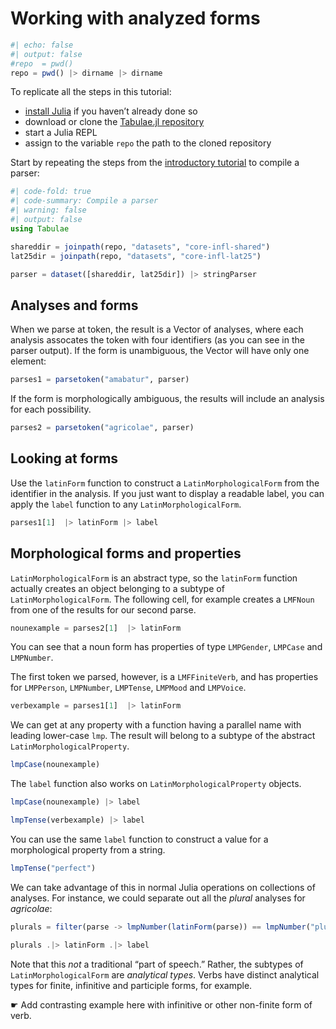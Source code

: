 
# Working with analyzed forms

```julia
#| echo: false
#| output: false
#repo  = pwd()
repo = pwd() |> dirname |> dirname

```


::: {.callout-tip collapse="true" title="Follow along"}

To replicate all the steps in this tutorial:

- [install Julia](https://julialang.org/downloads/) if you haven't already done so
- download or clone the [Tabulae.jl repository](https://github.com/neelsmith/Tabulae.jl)
- start a Julia REPL
- assign to the variable `repo` the path to the cloned repository
:::

Start by repeating the steps from the [introductory tutorial](./parser.qmd) to compile a parser:

```julia
#| code-fold: true
#| code-summary: Compile a parser
#| warning: false
#| output: false
using Tabulae

shareddir = joinpath(repo, "datasets", "core-infl-shared") 
lat25dir = joinpath(repo, "datasets", "core-infl-lat25") 

parser = dataset([shareddir, lat25dir]) |> stringParser
```


## Analyses and forms

When we parse at token, the result is a Vector of analyses, where each analysis assocates the token with four identifiers (as you can see in the parser output). If the form is unambiguous, the Vector will have only one element:

```julia
parses1 = parsetoken("amabatur", parser)
```

If the form is morphologically ambiguous, the results will include an analysis for each possibility.


```julia
parses2 = parsetoken("agricolae", parser)
```





## Looking at forms

Use the `latinForm` function to construct a `LatinMorphologicalForm` from the identifier in the analysis. If you just want to display a readable label, you can apply the `label` function to any `LatinMorphologicalForm`.

```julia
parses1[1]  |> latinForm |> label
```


## Morphological forms and properties

`LatinMorphologicalForm` is an abstract type, so the `latinForm` function actually creates an object belonging to a subtype of `LatinMorphologicalForm`.  The following cell, for example creates a `LMFNoun` from one of the results for our second parse. 


```julia
nounexample = parses2[1]  |> latinForm
```




You can see that a noun form has properties of type `LMPGender`, `LMPCase` and `LMPNumber`.

The first token we parsed, however, is a `LMFFiniteVerb`, and has properties for `LMPPerson`, `LMPNumber`, `LMPTense`, `LMPMood` and `LMPVoice`.

```julia
verbexample = parses1[1]  |> latinForm
```





We can get at any property with a function having a parallel name with leading lower-case `lmp`. The result will belong to a subtype of the abstract `LatinMorphologicalProperty`.

```julia
lmpCase(nounexample)
```

The `label` function also works on `LatinMorphologicalProperty` objects.
```julia
lmpCase(nounexample) |> label
```

```julia
lmpTense(verbexample) |> label
```

You can use the same `label` function to construct a value for a morphological property from a string.

```julia
lmpTense("perfect")
```


We can take advantage of this in normal Julia operations on collections of analyses. For instance, we could separate out all the *plural* analyses for *agricolae*:

```julia
plurals = filter(parse -> lmpNumber(latinForm(parse)) == lmpNumber("plural"), parses2)
```



```julia
plurals .|> latinForm .|> label
```


::: {.callout-note title="⚠️ TBA"}
Note that this *not* a traditional "part of speech." Rather, the subtypes of `LatinMorphologicalForm` are *analytical types*. Verbs have distinct analytical types for finite, infinitive and participle forms, for example.

☛ Add contrasting example here with infinitive or other non-finite form of verb.
:::
